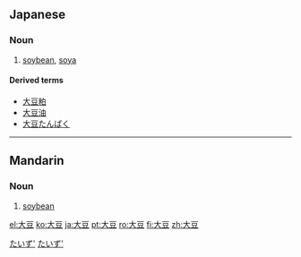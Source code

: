 ==Japanese==
{{ja-kanjitab|大|豆}}

===Noun===
{{ja-noun|k|hira=だいず|rom=daizu|hidx=たいず'}}

# [[soybean]], [[soya]]

====Derived terms====
* [[大豆粕]]
* [[大豆油]]
* [[大豆たんぱく]]

[[Category:ja:Foods|たいず']]
[[Category:ja:Grains|たいず']]

----

==Mandarin==
{{zh-hanzi|[[大]][[豆]]}}

===Noun===
{{cmn-noun|ts|pin=dàdòu|pint=da4dou4|rs=大00}}

# [[soybean]]

[[el:大豆]]
[[ko:大豆]]
[[ja:大豆]]
[[pt:大豆]]
[[ro:大豆]]
[[fi:大豆]]
[[zh:大豆]]